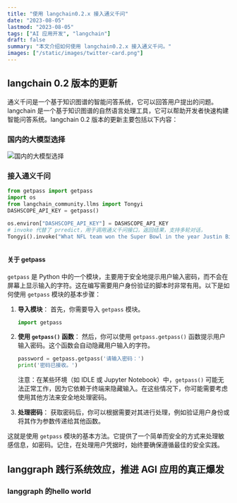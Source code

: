 ```yaml
---
title: "使用 langchain0.2.x 接入通义千问"
date: "2023-08-05"
lastmod: "2023-08-05"
tags: ["AI 应用开发", "langchain"]
draft: false
summary: "本文介绍如何使用 langchain0.2.x 接入通义千问。"
images: ["/static/images/twitter-card.png"]
---
```


## langchain 0.2 版本的更新

通义千问是一个基于知识图谱的智能问答系统，它可以回答用户提出的问题。langchain 是一个基于知识图谱的自然语言处理工具，它可以帮助开发者快速构建智能问答系统。langchain 0.2 版本的更新主要包括以下内容：

### 国内的大模型选择

![国内的大模型选择](/static/images/blogs/llm.png)

### 接入通义千问

```python
from getpass import getpass
import os
from langchain_community.llms import Tongyi
DASHSCOPE_API_KEY = getpass()

os.environ["DASHSCOPE_API_KEY"] = DASHSCOPE_API_KEY
# invoke 代替了 prredict，用于调用通义千问接口，返回结果，支持多轮对话，
Tongyi().invoke("What NFL team won the Super Bowl in the year Justin Bieber was born?")



```

#### 关于 getpass

`getpass` 是 Python 中的一个模块，主要用于安全地提示用户输入密码，而不会在屏幕上显示输入的字符。这在编写需要用户身份验证的脚本时非常有用。以下是如何使用 `getpass` 模块的基本步骤：

1. **导入模块**：
   首先，你需要导入 `getpass` 模块。

   ```python
   import getpass
   ```

2. **使用 `getpass()` 函数**：
   然后，你可以使用 `getpass.getpass()` 函数提示用户输入密码。这个函数会自动隐藏用户输入的字符。

   ```python
   password = getpass.getpass('请输入密码：')
   print('密码已接收。')
   ```

   注意：在某些环境（如 IDLE 或 Jupyter Notebook）中，`getpass()` 可能无法正常工作，因为它依赖于终端来隐藏输入。在这些情况下，你可能需要考虑使用其他方法来安全地处理密码。

3. **处理密码**：
   获取密码后，你可以根据需要对其进行处理，例如验证用户身份或将其作为参数传递给其他函数。

这就是使用 `getpass` 模块的基本方法。它提供了一个简单而安全的方式来处理敏感信息，如密码。记住，在处理用户凭据时，始终要确保遵循最佳的安全实践。

## langgraph 践行系统效应，推进 AGI 应用的真正爆发

### langgraph 的hello world

```python

```
